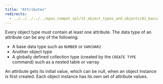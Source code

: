 ```yaml
---
title: "Attributes"
redirects:
  - ../../../../../epas_compat_spl/15_object_types_and_objects/01_basic_object_concepts/01_attributes #generated for docs/epas/reorg-role-use-case-mode
---
```


<div id="attributes" class="registered_link"></div>

Every object type must contain at least one attribute. The data type of an attribute can be any of the following:

-   A base data type such as `NUMBER` or `VARCHAR2`
-   Another object type
-   A globally defined collection type (created by the `CREATE TYPE` command) such as a nested table or varray

An attribute gets its initial value, which can be null, when an object instance is first created. Each object instance has its own set of attribute values.
